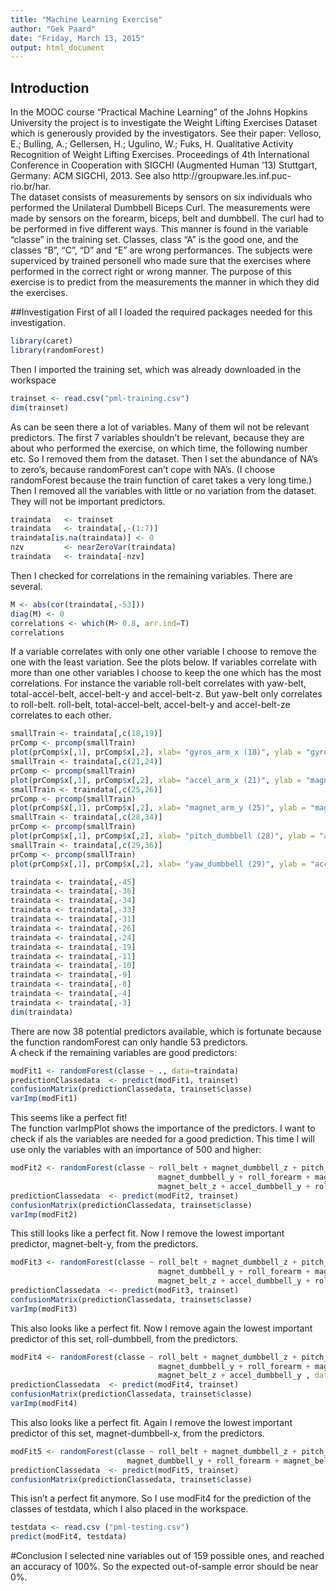```yaml
---
title: "Machine Learning Exercise"
author: "Gek Paard"
date: "Friday, March 13, 2015"
output: html_document
---
```


## Introduction
In the MOOC course "Practical Machine Learning" of the Johns Hopkins University the project is to investigate the Weight Lifting Exercises Dataset which is generously provided by the investigators. See their paper: Velloso, E.; Bulling, A.; Gellersen, H.; Ugulino, W.; Fuks, H. Qualitative Activity Recognition of Weight Lifting Exercises. Proceedings of 4th International Conference in Cooperation with SIGCHI (Augmented Human '13) Stuttgart, Germany: ACM SIGCHI, 2013. See also http://groupware.les.inf.puc-rio.br/har.  
The dataset consists of measurements by sensors on six individuals who performed the Unilateral Dumbbell Biceps Curl. The measurements were made by sensors on the forearm, biceps, belt and dumbbell. The curl had to be performed in five different ways. This manner is found in the variable "classe" in the training set. Classes, class "A" is the good one, and the classes "B", "C", "D" and "E" are wrong performances. The subjects were superviced by trained personell who made sure that the exercises where performed in the correct right or wrong manner.
The purpose of this exercise is to predict from the measurements the manner in which they did the exercises.

##Investigation
First of all I loaded the required packages needed for this investigation. 
```r
library(caret)
library(randomForest)
```
Then I imported the training set, which was already downloaded in the workspace
```r
trainset <- read.csv("pml-training.csv")
dim(trainset)
```
As can be seen there a lot of variables. Many of them wil not be relevant predictors. The first 7 variables shouldn't be relevant, because they are about who performed the exercise, on which time, the following number etc. So I removed them from the dataset. Then I set the abundance of NA's to zero's, because randomForest can't cope with NA's. (I choose randomForest because the train function of caret takes a very long time.) Then I removed all the variables with little or no variation from the dataset. They will not be important predictors. 
```r
traindata   <- trainset
traindata   <- traindata[,-(1:7)]
traindata[is.na(traindata)] <- 0
nzv         <- nearZeroVar(traindata)
traindata   <- traindata[-nzv]
```
Then I checked for correlations in the remaining variables. There are several.  
```r
M <- abs(cor(traindata[,-53]))
diag(M) <- 0
correlations <- which(M> 0.8, arr.ind=T)
correlations

```
If a variable correlates with only one other variable I choose to remove the one with the least variation. See the plots below. If variables correlate with more than one other variables I choose to keep the one which has the most correlations. For instance the variable roll-belt correlates with yaw-belt, total-accel-belt, accel-belt-y and accel-belt-z. But yaw-belt only correlates to roll-belt. roll-belt, total-accel-belt, accel-belt-y and accel-belt-ze correlates to each other.     
```r
smallTrain <- traindata[,c(18,19)]
prComp <- prcomp(smallTrain)
plot(prComp$x[,1], prComp$x[,2], xlab= "gyros_arm_x (18)", ylab = "gyros_arm_x (19)")
smallTrain <- traindata[,c(21,24)]
prComp <- prcomp(smallTrain)
plot(prComp$x[,1], prComp$x[,2], xlab= "accel_arm_x (21)", ylab = "magnet_arm_x (24)")
smallTrain <- traindata[,c(25,26)]
prComp <- prcomp(smallTrain)
plot(prComp$x[,1], prComp$x[,2], xlab= "magnet_arm_y (25)", ylab = "magnet_arm_Z (26)")
smallTrain <- traindata[,c(28,34)]
prComp <- prcomp(smallTrain)
plot(prComp$x[,1], prComp$x[,2], xlab= "pitch_dumbbell (28)", ylab = "accel_dumbbell_x (34)")
smallTrain <- traindata[,c(29,36)]
prComp <- prcomp(smallTrain)
plot(prComp$x[,1], prComp$x[,2], xlab= "yaw_dumbbell (29)", ylab = "accel_dumbbell_z (36)")
```
```r
traindata <- traindata[,-45]
traindata <- traindata[,-36]
traindata <- traindata[,-34]
traindata <- traindata[,-33]
traindata <- traindata[,-31]
traindata <- traindata[,-26]
traindata <- traindata[,-24]
traindata <- traindata[,-19]
traindata <- traindata[,-11]
traindata <- traindata[,-10]
traindata <- traindata[,-9]
traindata <- traindata[,-8]
traindata <- traindata[,-4]
traindata <- traindata[,-3]
dim(traindata)
```
There are now 38 potential predictors available, which is fortunate because the function randomForest can only handle 53 predictors.  
A check if the remaining variables are good predictors:  
```r
modFit1 <- randomForest(classe ~ ., data=traindata)
predictionClassedata  <- predict(modFit1, trainset)
confusionMatrix(predictionClassedata, trainset$classe)
varImp(modFit1)

```
  
This seems like a perfect fit!  
The function varImpPlot shows the importance of the predictors. I want to check if als the variables are needed for a good prediction. This time I will use only the variables with an importance of 500 and higher:
```r
modFit2 <- randomForest(classe ~ roll_belt + magnet_dumbbell_z + pitch_forearm + pitch_belt           +
                                 magnet_dumbbell_y + roll_forearm + magnet_dumbbell_x + magnet_belt_y +
                                 magnet_belt_z + accel_dumbbell_y + roll_dumbbell, data=traindata)
predictionClassedata  <- predict(modFit2, trainset)
confusionMatrix(predictionClassedata, trainset$classe)
varImp(modFit2)

```
  
This still looks like a perfect fit. Now I remove the lowest important predictor, magnet-belt-y, from the predictors.  
```r
modFit3 <- randomForest(classe ~ roll_belt + magnet_dumbbell_z + pitch_forearm + pitch_belt  +
                                 magnet_dumbbell_y + roll_forearm + magnet_dumbbell_x        + 
                                 magnet_belt_z + accel_dumbbell_y + roll_dumbbell, data=traindata)
predictionClassedata  <- predict(modFit3, trainset)
confusionMatrix(predictionClassedata, trainset$classe)
varImp(modFit3)

```
  
This also looks like a perfect fit. Now I remove again the lowest important predictor of this set, roll-dumbbell, from the predictors.  
```r
modFit4 <- randomForest(classe ~ roll_belt + magnet_dumbbell_z + pitch_forearm + pitch_belt +
                                 magnet_dumbbell_y + roll_forearm + magnet_dumbbell_x       + 
                                 magnet_belt_z + accel_dumbbell_y , data=traindata)
predictionClassedata  <- predict(modFit4, trainset)
confusionMatrix(predictionClassedata, trainset$classe)
varImp(modFit4)

```
  
This also looks like a perfect fit. Again I remove the lowest important predictor of this set, magnet-dumbbell-x, from the predictors.
```r
modFit5 <- randomForest(classe ~ roll_belt + magnet_dumbbell_z + pitch_forearm + pitch_belt +
                          magnet_dumbbell_y + roll_forearm + magnet_belt_z + accel_dumbbell_y , data=traindata)
predictionClassedata  <- predict(modFit5, trainset)
confusionMatrix(predictionClassedata, trainset$classe)
```
  
This isn't a perfect fit anymore. So I use modFit4 for the prediction of the classes of testdata, which I also placed in the workspace. 
```r
testdata <- read.csv ("pml-testing.csv")
predict(modFit4, testdata)
```

#Conclusion
I selected nine variables out of 159 possible ones, and reached an accuracy of 100%. So the expected out-of-sample error should be near 0%. 